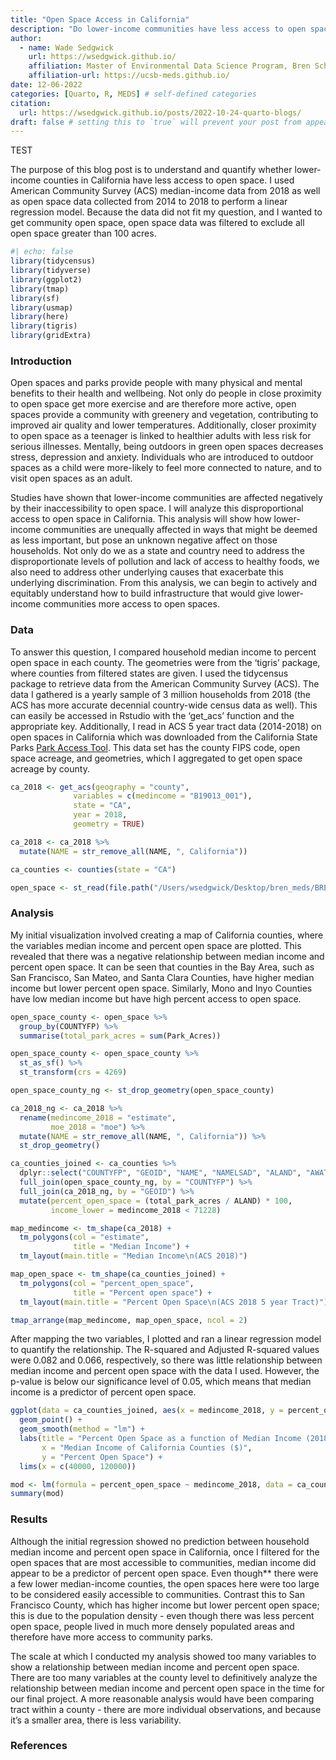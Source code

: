 ```yaml
---
title: "Open Space Access in California"
description: "Do lower-income communities have less access to open space in California?"
author:
  - name: Wade Sedgwick
    url: https://wsedgwick.github.io/
    affiliation: Master of Environmental Data Science Program, Bren School
    affiliation-url: https://ucsb-meds.github.io/ 
date: 12-06-2022
categories: [Quarto, R, MEDS] # self-defined categories
citation: 
  url: https://wsedgwick.github.io/posts/2022-10-24-quarto-blogs/ 
draft: false # setting this to `true` will prevent your post from appearing on your listing page until you're ready!
---
```


TEST

The purpose of this blog post is to understand and quantify whether lower-income counties in California have less access to open space. I used American Community Survey (ACS) median-income data from 2018 as well as open space data collected from 2014 to 2018 to perform a linear regression model. Because the data did not fit my question, and I wanted to get community open space, open space data was filtered to exclude all open space greater than 100 acres.

```r
#| echo: false
library(tidycensus)
library(tidyverse)
library(ggplot2)
library(tmap)
library(sf)
library(usmap)
library(here)
library(tigris)
library(gridExtra)
```

### Introduction

Open spaces and parks provide people with many physical and mental benefits to their health and wellbeing. Not only do people in close proximity to open space get more exercise and are therefore more active, open spaces provide a community with greenery and vegetation, contributing to improved air quality and lower temperatures. Additionally, closer proximity to open space as a teenager is linked to healthier adults with less risk for serious illnesses. Mentally, being outdoors in green open spaces decreases stress, depression and anxiety. Individuals who are introduced to outdoor spaces as a child were more-likely to feel more connected to nature, and to visit open spaces as an adult.

Studies have shown that lower-income communities are affected negatively by their inaccessibility to open space. I will analyze this disproportional access to open space in California. This analysis will show how lower-income communities are unequally affected in ways that might be deemed as less important, but pose an unknown negative affect on those households. Not only do we as a state and country need to address the disproportionate levels of pollution and lack of access to healthy foods, we also need to address other underlying causes that exacerbate this underlying discrimination. From this analysis, we can begin to actively and equitably understand how to build infrastructure that would give lower-income communities more access to open spaces.

### Data

To answer this question, I compared household median income to percent open space in each county. The geometries were from the 'tigris' package, where counties from filtered states are given. I used the tidycensus package to retrieve data from the American Community Survey (ACS). The data I gathered is a yearly sample of 3 million households from 2018 (the ACS has more accurate decennial country-wide census data as well). This can easily be accessed in Rstudio with the 'get_acs' function and the appropriate key. Additionally, I read in ACS 5 year tract data (2014-2018) on open spaces in California which was downloaded from the California State Parks [Park Access Tool](https://www.parksforcalifornia.org/parkaccess/?overlays1=parks%2Cnoparkaccess&overlays2=parks%2Cparksper1000). This data set has the county FIPS code, open space acreage, and geometries, which I aggregated to get open space acreage by county.

```r
ca_2018 <- get_acs(geography = "county", 
              variables = c(medincome = "B19013_001"), 
              state = "CA", 
              year = 2018,
              geometry = TRUE)

ca_2018 <- ca_2018 %>%
  mutate(NAME = str_remove_all(NAME, ", California"))

ca_counties <- counties(state = "CA")

open_space <- st_read(file.path("/Users/wsedgwick/Desktop/bren_meds/BREN MEDS/wsedgwick.github.io/posts/2022-12-06-eds222-final-open-space/data/ACS2018_5Y_Tract_PPK.shp"))
```

### Analysis

My initial visualization involved creating a map of California counties, where the variables median income and percent open space are plotted. This revealed that there was a negative relationship between median income and percent open space. It can be seen that counties in the Bay Area, such as San Francisco, San Mateo, and Santa Clara Counties, have higher median income but lower percent open space. Similarly, Mono and Inyo Counties have low median income but have high percent access to open space.

```r
open_space_county <- open_space %>% 
  group_by(COUNTYFP) %>% 
  summarise(total_park_acres = sum(Park_Acres))

open_space_county <- open_space_county %>% 
  st_as_sf() %>% 
  st_transform(crs = 4269)

open_space_county_ng <- st_drop_geometry(open_space_county)

ca_2018_ng <- ca_2018 %>% 
  rename(medincome_2018 = "estimate",
         moe_2018 = "moe") %>% 
  mutate(NAME = str_remove_all(NAME, ", California")) %>% 
  st_drop_geometry()

ca_counties_joined <- ca_counties %>% 
  dplyr::select("COUNTYFP", "GEOID", "NAME", "NAMELSAD", "ALAND", "AWATER") %>% 
  full_join(open_space_county_ng, by = "COUNTYFP") %>%
  full_join(ca_2018_ng, by = "GEOID") %>%
  mutate(percent_open_space = (total_park_acres / ALAND) * 100,
         income_lower = medincome_2018 < 71228)

map_medincome <- tm_shape(ca_2018) +
  tm_polygons(col = "estimate",
              title = "Median Income") +
  tm_layout(main.title = "Median Income\n(ACS 2018)")

map_open_space <- tm_shape(ca_counties_joined) +
  tm_polygons(col = "percent_open_space",
              title = "Percent open space") +
  tm_layout(main.title = "Percent Open Space\n(ACS 2018 5 year Tract)")

tmap_arrange(map_medincome, map_open_space, ncol = 2)
```

After mapping the two variables, I plotted and ran a linear regression model to quantify the relationship. The R-squared and Adjusted R-squared values were 0.082 and 0.066, respectively, so there was little relationship between median income and percent open space with the data I used. However, the p-value is below our significance level of 0.05, which means that median income is a predictor of percent open space.

```r
ggplot(data = ca_counties_joined, aes(x = medincome_2018, y = percent_open_space)) +
  geom_point() +
  geom_smooth(method = "lm") +
  labs(title = "Percent Open Space as a function of Median Income (2018)",
       x = "Median Income of California Counties ($)",
       y = "Percent Open Space") +
  lims(x = c(40000, 120000))

mod <- lm(formula = percent_open_space ~ medincome_2018, data = ca_counties_joined)
summary(mod)
```

### Results

Although the initial regression showed no prediction between household median income and percent open space in California, once I filtered for the open spaces that are most accessible to communities, median income did appear to be a predictor of percent open space. Even though\*\* there were a few lower median-income counties, the open spaces here were too large to be considered easily accessible to communities. Contrast this to San Francisco County, which has higher income but lower percent open space; this is due to the population density - even though there was less percent open space, people lived in much more densely populated areas and therefore have more access to community parks.

The scale at which I conducted my analysis showed too many variables to show a relationship between median income and percent open space. There are too many variables at the county level to definitively analyze the relationship between median income and percent open space in the time for our final project. A more reasonable analysis would have been comparing tract within a county - there are more individual observations, and because it's a smaller area, there is less variability.

### References
